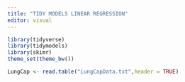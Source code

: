 ```yaml
---
title: "TIDY MODELS LINEAR REGRESSION"
editor: visual
---
```


```r
library(tidyverse)
library(tidymodels)
library(skimr)
theme_set(theme_bw())
```


```r
LungCap <- read.table("LungCapData.txt",header = TRUE)
```






























































































































































































































































